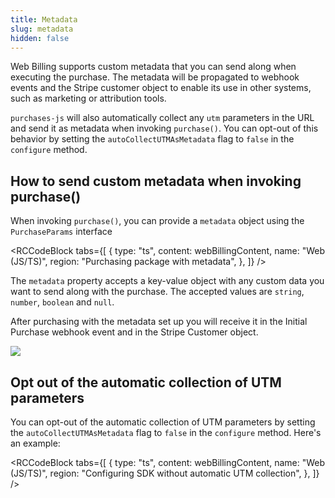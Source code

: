 ```yaml
---
title: Metadata
slug: metadata
hidden: false
---
```


Web Billing supports custom metadata that you can send along when executing the purchase.
The metadata will be propagated to webhook events and the Stripe customer object to enable its use in other systems, such as marketing or attribution tools.

`purchases-js` will also automatically collect any `utm` parameters in the URL and send it as metadata when invoking `purchase()`.
You can opt-out of this behavior by setting the `autoCollectUTMAsMetadata` flag to `false` in the `configure` method.

## How to send custom metadata when invoking purchase()

When invoking `purchase()`, you can provide a `metadata` object using the `PurchaseParams` interface


<RCCodeBlock
  tabs={[
    {
      type: "ts",
      content: webBillingContent,
      name: "Web (JS/TS)",
      region: "Purchasing package with metadata",
    },
  ]}
/>

The `metadata` property accepts a key-value object with any custom data you want to send along with the purchase.
The accepted values are `string`, `number`, `boolean` and `null`.

After purchasing with the metadata set up you will receive it in the Initial Purchase webhook event and in the Stripe Customer object.

![](/images/web-billing/metadata-in-initial-purchase-event.png)

## Opt out of the automatic collection of UTM parameters

You can opt-out of the automatic collection of UTM parameters by setting the `autoCollectUTMAsMetadata` flag to `false` in the `configure` method.
Here's an example:

<RCCodeBlock
  tabs={[
    {
      type: "ts",
      content: webBillingContent,
      name: "Web (JS/TS)",
      region: "Configuring SDK without automatic UTM collection",
    },
  ]}
/>
